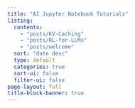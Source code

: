 ```yaml
---
title: "AI Jupyter Notebook Tutorials"
listing:
  contents: 
    - "posts/KV-Caching"
    - "posts/RL-for-LLMs"
    - "posts/welcome"
  sort: "date desc"
  type: default
  categories: true
  sort-ui: false
  filter-ui: false
page-layout: full
title-block-banner: true
---
```

